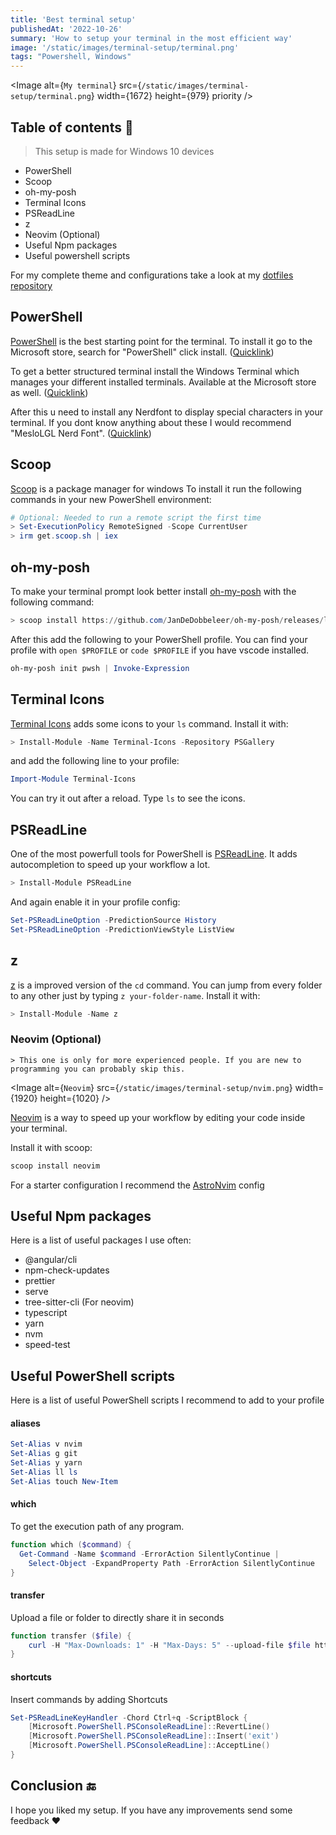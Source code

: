 ```yaml
---
title: 'Best terminal setup'
publishedAt: '2022-10-26'
summary: 'How to setup your terminal in the most efficient way'
image: '/static/images/terminal-setup/terminal.png'
tags: "Powershell, Windows"
---
```


<Image
  alt={`My terminal`}
  src={`/static/images/terminal-setup/terminal.png`}
  width={1672}
  height={979}
  priority
/>

## Table of contents 📃

> This setup is made for Windows 10 devices
- PowerShell
- Scoop
- oh-my-posh
- Terminal Icons
- PSReadLine
- z
- Neovim (Optional)
- Useful Npm packages
- Useful powershell scripts

For my complete theme and configurations take a look at my [dotfiles repository](https://github.com/Alex289/dotfiles)

## PowerShell

[PowerShell](https://github.com/PowerShell/PowerShell) is the best starting point for the terminal.
To install it go to the Microsoft store, search for "PowerShell" click install. ([Quicklink](https://apps.microsoft.com/store/detail/powershell/9MZ1SNWT0N5D))

To get a better structured terminal install the Windows Terminal which manages your different installed terminals.
Available at the Microsoft store as well. ([Quicklink](https://apps.microsoft.com/store/detail/windows-terminal/9N0DX20HK701))

After this u need to install any Nerdfont to display special characters in your terminal.
If you dont know anything about these I would recommend "MesloLGL Nerd Font". ([Quicklink](https://www.nerdfonts.com/font-downloads))

## Scoop

[Scoop](https://scoop.sh/) is a package manager for windows
To install it run the following commands in your new PowerShell environment:

```powershell
# Optional: Needed to run a remote script the first time
> Set-ExecutionPolicy RemoteSigned -Scope CurrentUser
> irm get.scoop.sh | iex
```

## oh-my-posh

To make your terminal prompt look better install [oh-my-posh](https://ohmyposh.dev/) with the following command:

```powershell
> scoop install https://github.com/JanDeDobbeleer/oh-my-posh/releases/latest/download/oh-my-posh.json
```

After this add the following to your PowerShell profile. You can find your profile with `open $PROFILE` or `code $PROFILE`
if you have vscode installed.

```powershell
oh-my-posh init pwsh | Invoke-Expression
```

## Terminal Icons

[Terminal Icons](https://github.com/devblackops/Terminal-Icons) adds some icons to your `ls` command. Install it with:

```powershell
> Install-Module -Name Terminal-Icons -Repository PSGallery
```

and add the following line to your profile:

```powershell
Import-Module Terminal-Icons
```

You can try it out after a reload. Type `ls` to see the icons.

## PSReadLine

One of the most powerfull tools for PowerShell is [PSReadLine](https://docs.microsoft.com/en-us/powershell/module/psreadline/). It adds autocompletion to speed up your workflow a lot.

```powershell
> Install-Module PSReadLine
```

And again enable it in your profile config:

```powershell
Set-PSReadLineOption -PredictionSource History
Set-PSReadLineOption -PredictionViewStyle ListView
```

## z

[z](https://www.powershellgallery.com/packages/z) is a improved version of the `cd` command. You can jump from every folder to any other just by typing `z your-folder-name`.
Install it with:

```powershell
> Install-Module -Name z
```

### Neovim (Optional)

```
> This one is only for more experienced people. If you are new to programming you can probably skip this.
```
<Image
  alt={`Neovim`}
  src={`/static/images/terminal-setup/nvim.png`}
  width={1920}
  height={1020}
/>

[Neovim](https://neovim.io/) is a way to speed up your workflow by editing your code inside your terminal.

Install it with scoop: 
```powershell
scoop install neovim
```

For a starter configuration I recommend the [AstroNvim](https://github.com/AstroNvim/AstroNvim) config

## Useful Npm packages

Here is a list of useful packages I use often:

- @angular/cli
- npm-check-updates
- prettier
- serve
- tree-sitter-cli (For neovim)
- typescript
- yarn
- nvm
- speed-test

## Useful PowerShell scripts

Here is a list of useful PowerShell scripts I recommend to add to your profile

#### aliases
```powershell
Set-Alias v nvim
Set-Alias g git
Set-Alias y yarn
Set-Alias ll ls
Set-Alias touch New-Item
```

#### which
To get the execution path of any program.

```powershell
function which ($command) {
  Get-Command -Name $command -ErrorAction SilentlyContinue |
    Select-Object -ExpandProperty Path -ErrorAction SilentlyContinue
}
```

#### transfer
Upload a file or folder to directly share it in seconds

```powershell
function transfer ($file) {
    curl -H "Max-Downloads: 1" -H "Max-Days: 5" --upload-file $file https://transfer.sh/$file
}
```

#### shortcuts
Insert commands by adding Shortcuts

```powershell
Set-PSReadLineKeyHandler -Chord Ctrl+q -ScriptBlock {
    [Microsoft.PowerShell.PSConsoleReadLine]::RevertLine()
    [Microsoft.PowerShell.PSConsoleReadLine]::Insert('exit')
    [Microsoft.PowerShell.PSConsoleReadLine]::AcceptLine()
}
```

## Conclusion 🔚

I hope you liked my setup. If you have any improvements send some feedback ❤